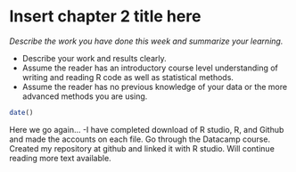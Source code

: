 # Insert chapter 2 title here

*Describe the work you have done this week and summarize your learning.*

- Describe your work and results clearly. 
- Assume the reader has an introductory course level understanding of writing and reading R code as well as statistical methods.
- Assume the reader has no previous knowledge of your data or the more advanced methods you are using.

```r
date()
```

Here we go again...
-I have completed download of R studio, R, and Github and made the accounts on each file. Go through the Datacamp course. Created my repository at github and linked it with R studio. Will continue reading more text available.